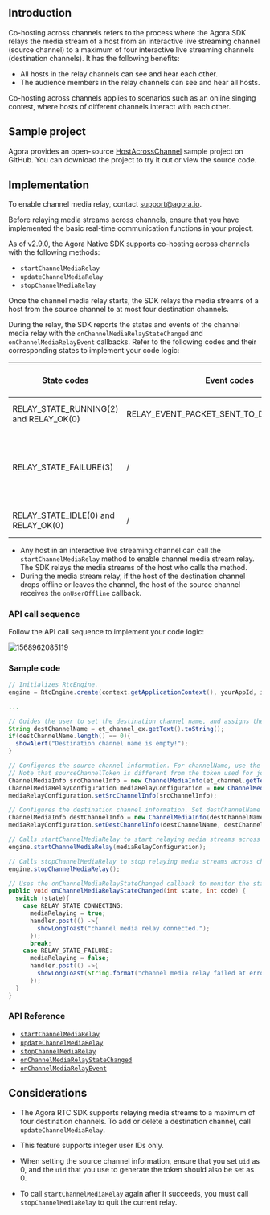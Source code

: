 <PlatformWrapper platform="android">

## Introduction

Co-hosting across channels refers to the process where the Agora SDK relays the media stream of a host from an interactive live streaming channel (source channel) to a maximum of four interactive live streaming channels (destination channels). It has the following benefits:

- All hosts in the relay channels can see and hear each other.
- The audience members in the relay channels can see and hear all hosts.

Co-hosting across channels applies to scenarios such as an online singing contest, where hosts of different channels interact with each other.


## Sample project

Agora provides an open-source [HostAcrossChannel](https://github.com/AgoraIO/API-Examples/blob/master/Android/APIExample/app/src/main/java/io/agora/api/example/examples/advanced/HostAcrossChannel.java) sample project on GitHub. You can download the project to try it out or view the source code.

## Implementation

<div class="alert note">To enable channel media relay, contact <a href="mailto:support@agora.io">support@agora.io</a>.</div>

Before relaying media streams across channels, ensure that you have implemented the basic real-time communication functions in your project.

As of v2.9.0, the Agora Native SDK supports co-hosting across channels with the following methods:

- `startChannelMediaRelay`
- `updateChannelMediaRelay`
- `stopChannelMediaRelay`

Once the channel media relay starts, the SDK relays the media streams of a host from the source channel to at most four destination channels.

During the relay, the SDK reports the states and events of the channel media relay with the `onChannelMediaRelayStateChanged` and `onChannelMediaRelayEvent` callbacks. Refer to the following codes and their corresponding states to implement your code logic:

| State codes | Event codes | The media stream relay state |
| ---------------- | ---------------- | ---------------- |
| RELAY_STATE_RUNNING(2) and RELAY_OK(0)      | RELAY_EVENT_PACKET_SENT_TO_DEST_CHANNEL(4)     | The channel media relay starts.      |
| RELAY_STATE_FAILURE(3)      | /     | Exceptions occur for the media stream relay. Refer to the error parameter for troubleshooting.      |
| RELAY_STATE_IDLE(0) and RELAY_OK(0)      | /     | The channel media relay stops.      |

<div class="alert note"><ul><li>Any host in an interactive live streaming channel can call the <code>startChannelMediaRelay</code> method to enable channel media stream relay. The SDK relays the media streams of the host who calls the method.</li>
<li>During the media stream relay, if the host of the destination channel drops offline or leaves the channel, the host of the source channel receives the <code>onUserOffline</code> callback.</li></ul></div>

### API call sequence

Follow the API call sequence to implement your code logic:

![1568962085119](https://web-cdn.agora.io/docs-files/1568962085119)

### Sample code

```java
// Initializes RtcEngine.
engine = RtcEngine.create(context.getApplicationContext(), yourAppId, iRtcRngineEventHandler);

...

// Guides the user to set the destination channel name, and assigns the name to destChannelName.
String destChannelName = et_channel_ex.getText().toString();
if(destChannelName.length() == 0){
  showAlert("Destination channel name is empty!");
}

// Configures the source channel information. For channelName, use the source channel name set by the user. For myUid, set it as 0.
// Note that sourceChannelToken is different from the token used for joining the source channel. You need to generate sourceChannelToken with the source channel name and a uid of 0.
ChannelMediaInfo srcChannelInfo = new ChannelMediaInfo(et_channel.getText().toString(), sourceChannelToken, myUid);
ChannelMediaRelayConfiguration mediaRelayConfiguration = new ChannelMediaRelayConfiguration();
mediaRelayConfiguration.setSrcChannelInfo(srcChannelInfo);

// Configures the destination channel information. Set destChannelName as the channel name set by the user. myUid is the user ID that the user uses in the destination channerl.
ChannelMediaInfo destChannelInfo = new ChannelMediaInfo(destChannelName, destChannelToken, myUid);
mediaRelayConfiguration.setDestChannelInfo(destChannelName, destChannelInfo);

// Calls startChannelMediaRelay to start relaying media streams across channels.
engine.startChannelMediaRelay(mediaRelayConfiguration);

// Calls stopChannelMediaRelay to stop relaying media streams across channels.
engine.stopChannelMediaRelay();
```

```java
// Uses the onChannelMediaRelayStateChanged callback to monitor the state of the channel media relay.
public void onChannelMediaRelayStateChanged(int state, int code) {
  switch (state){
    case RELAY_STATE_CONNECTING:
      mediaRelaying = true;
      handler.post(() ->{
        showLongToast("channel media relay connected.");
      });
      break;
    case RELAY_STATE_FAILURE:
      mediaRelaying = false;
      handler.post(() ->{
        showLongToast(String.format("channel media relay failed at error code: %d", code));
      });
  }
}
```

### API Reference

- [`startChannelMediaRelay`](./API%20Reference/java/classio_1_1agora_1_1rtc_1_1_rtc_engine.html#a6f09ba685f8ab01d7dc06173286950f6)
- [`updateChannelMediaRelay`](./API%20Reference/java/classio_1_1agora_1_1rtc_1_1_rtc_engine.html#abd40d706379d27cf617376a504f394bd)
- [`stopChannelMediaRelay`](./API%20Reference/java/classio_1_1agora_1_1rtc_1_1_rtc_engine.html#a0f9f19e48c21190dd4e697dec632c328)
- [`onChannelMediaRelayStateChanged`](./API%20Reference/java/classio_1_1agora_1_1rtc_1_1_i_rtc_engine_event_handler.html#a89fd95b3536e8e6afd5f001926162f66)
- [`onChannelMediaRelayEvent`](./API%20Reference/java/classio_1_1agora_1_1rtc_1_1_i_rtc_engine_event_handler.html#a6fe2367e9ea61e48a4cc3b373d198b54)

## Considerations

- The Agora RTC SDK supports relaying media streams to a maximum of four destination channels. To add or delete a destination channel, call `updateChannelMediaRelay`.
- This feature supports integer user IDs only.

- When setting the source channel information, ensure that you set `uid` as 0, and the `uid` that you use to generate the token should also be set as 0.

- To call `startChannelMediaRelay` again after it succeeds, you must call `stopChannelMediaRelay` to quit the current relay.

</PlatformWrapper>